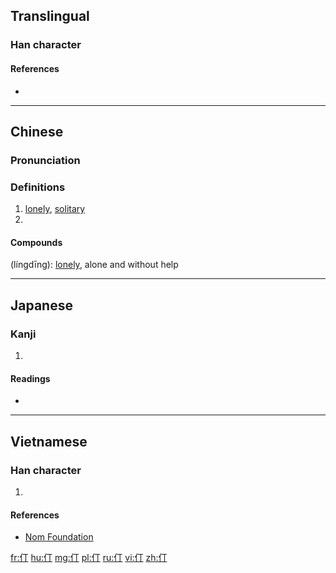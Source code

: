 ==Translingual==

===Han character===
{{Han char|rn=9|rad=人|as=02|sn=4|four=21220|canj=OMN|ids=⿰亻丁}}

====References====
* {{Han ref|kx=0091.110|dkj=00351|dj=0193.030|hdz=10108.010|uh=4EC3|ud=20163|bh=A4B1|bd=42161}}

----

==Chinese==
{{zh-forms}}

===Pronunciation===
{{zh-pron
|m=dīng
|c=ding1
|mc=y
|oc=y
|ma=
|cat=a
}}

===Definitions===
# [[lonely]], [[solitary]]
# {{Hani-second-round simplification of|停}}

====Compounds====
{{l|cmn|伶仃}} (língdīng): [[lonely]], alone and without help

----

==Japanese==

===Kanji===
{{ja-kanji|grade=|rs=人02}}

# {{defn|lang=ja|sort=人02}}

====Readings====
* {{ja-readings|on=[[てい]] (tei)|kun=}}

----

==Vietnamese==

===Han character===
{{vi-hantu|[[đừng]], [[đần]], [[đành]], [[đình]], [[đứa]], [[dừng]], [[đinh]]|rs=人02}}

# {{defn|lang=vi|sort=人02}}

====References====
* [http://nomfoundation.org/common/nom_details.php?codepoint=4ec3 Nom Foundation]

[[fr:仃]]
[[hu:仃]]
[[mg:仃]]
[[pl:仃]]
[[ru:仃]]
[[vi:仃]]
[[zh:仃]]